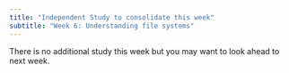 ```yaml
---
title: "Independent Study to consolidate this week"
subtitle: "Week 6: Understanding file systems"
---
```



There is no additional study this week but you may want to look ahead to next week.